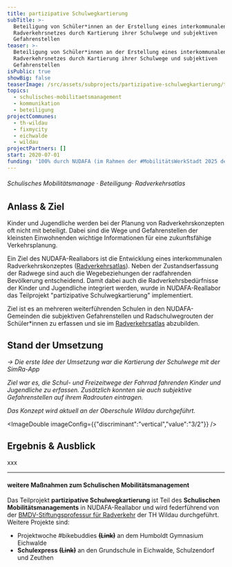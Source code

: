 ```yaml
---
title: partizipative Schulwegkartierung
subTitle: >-
  Beteiligung von Schüler*innen an der Erstellung eines interkommunalen
  Radverkehrsnetzes durch Kartierung ihrer Schulwege und subjektiven
  Gefahrenstellen
teaser: >-
  Beteiligung von Schüler*innen an der Erstellung eines interkommunalen
  Radverkehrsnetzes durch Kartierung ihrer Schulwege und subjektiven
  Gefahrenstellen
isPublic: true
showBig: false
teaserImage: /src/assets/subprojects/partizipative-schulwegkartierung/teaserImage.png
topics:
  - schulisches-mobilitaetsmanagement
  - kommunikation
  - beteiligung
projectCommunes:
  - th-wildau
  - fixmycity
  - eichwalde
  - wildau
projectPartners: []
start: 2020-07-01
funding: '100% durch NUDAFA (im Rahmen der #MobilitätsWerkStadt 2025 des BMBF)'
---
```

###### Schulisches Mobilitätsmanage · Beteiligung· Radverkehrsatlas&#x20;

## Anlass & Ziel

Kinder und Jugendliche werden bei der Planung von Radverkehrskonzepten oft nicht mit beteiligt. Dabei sind die Wege und Gefahrenstellen der kleinsten Einwohnenden wichtige Informationen für eine zukunftsfähige Verkehrsplanung.&#x20;

Ein Ziel des NUDAFA-Reallabors ist die Entwicklung eines interkommunalen Radverkehrskonzeptes ([Radverkehrsatlas](https://www.nudafa.de/radnetz/einleitung?map=11%2F52.345%2F13.61)). Neben der Zustandserfassung der Radwege sind auch die Wegebeziehungen der radfahrenden Bevölkerung entscheidend. Damit dabei auch die Radverkehrsbedürfnisse der Kinder und Jugendliche integriert werden, wurde in NUDAFA-Reallabor das Teilprojekt "partizipative Schulwegkartierung" implementiert.&#x20;

Ziel ist es an mehreren weiterführenden Schulen in den NUDAFA-Gemeinden die subjektiven Gefahrenstellen und Radschulwegrouten der Schüler\*innen zu erfassen und sie im [Radverkehrsatlas](https://www.nudafa.de/radnetz/sicherheit?map=11%2F52.345%2F13.61) abzubilden.&#x20;

## Stand der Umsetzung

*→ Die erste Idee der Umsetzung war die Kartierung der Schulwege mit der SimRa-App*

*Ziel war es, die Schul- und Freizeitwege der Fahrrad fahrenden Kinder und Jugendliche zu erfassen. Zusätzlich konnten sie auch subjektive Gefahrenstellen auf ihrem Radrouten eintragen.*&#x20;

*Das Konzept wird aktuell an der Oberschule Wildau durchgeführt.*

<ImageDouble imageConfig={{"discriminant":"vertical","value":"3/2"}} />

## Ergebnis & Ausblick

xxx

---

#### weitere Maßnahmen zum Schulischen Mobilitätsmanagement&#x20;

Das Teilprojekt **partizipative Schulwegkartierung** ist Teil des **Schulischen Mobilitätsmanagements** in NUDAFA-Reallabor und wird federführend von der [BMDV-Stiftungsprofessur für Radverkehr](https://www.th-wildau.de/index.php?id=28606) der TH Wildau durchgeführt. Weitere Projekte sind:

* Projektwoche #bikebuddies **~~(Link)~~** an dem Humboldt Gymnasium Eichwalde
* **Schulexpress ~~(Link)~~** an den Grundschule in Eichwalde, Schulzendorf und Zeuthen&#x20;
